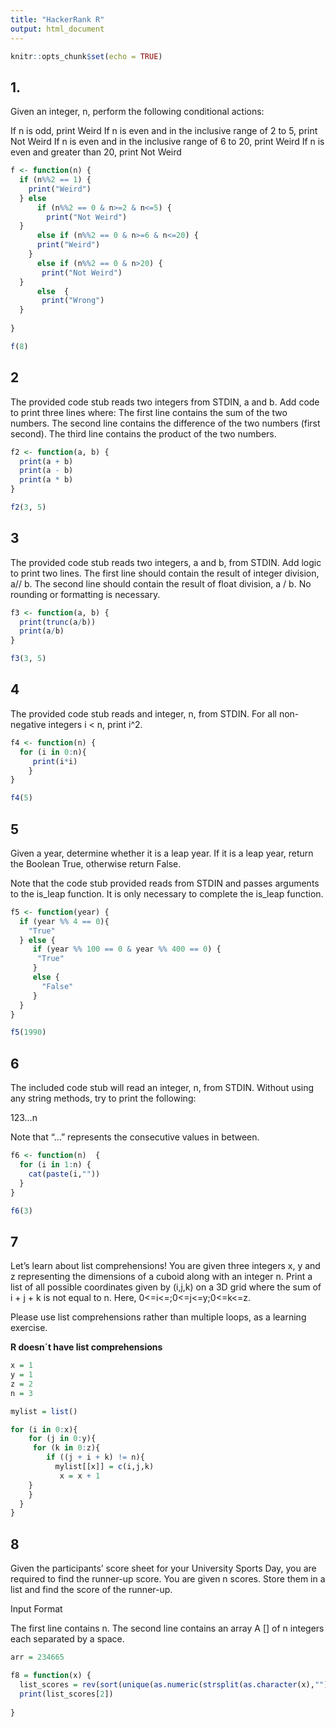 ```yaml
---
title: "HackerRank R"
output: html_document
---
```


```r
knitr::opts_chunk$set(echo = TRUE)
```

## 1.
Given an integer, n, perform the following conditional actions:

If n is odd, print Weird
If n is even and in the inclusive range of 2 to 5, print Not Weird
If n is even and in the inclusive range of 6 to 20, print Weird
If n is even and greater than 20, print Not Weird


```r
f <- function(n) {
  if (n%%2 == 1) {
    print("Weird")
  } else 
      if (n%%2 == 0 & n>=2 & n<=5) {
        print("Not Weird")
  }
      else if (n%%2 == 0 & n>=6 & n<=20) {
      print("Weird")
    }
      else if (n%%2 == 0 & n>20) {
       print("Not Weird")
  }
      else  {
       print("Wrong")
  }
  
}

f(8)
```

## 2

The provided code stub reads two integers from STDIN, a and b. 
  Add code to print three lines where:
  The first line contains the sum of the two numbers.
  The second line contains the difference of the two numbers (first  second).
  The third line contains the product of the two numbers.

```r
f2 <- function(a, b) {
  print(a + b)
  print(a - b)
  print(a * b)
}

f2(3, 5)
```

## 3

The provided code stub reads two integers, a and b, from STDIN.
Add logic to print two lines. The first line should contain the result of integer division,  a// b. The second line should contain the result of float division, a / b.
No rounding or formatting is necessary.

```r
f3 <- function(a, b) {
  print(trunc(a/b))
  print(a/b)
}

f3(3, 5)
```

## 4

The provided code stub reads and integer, n, from STDIN. For all non-negative integers i < n, print i^2.

```r
f4 <- function(n) {
  for (i in 0:n){
     print(i*i)
    }
}

f4(5)
```

## 5

Given a year, determine whether it is a leap year. If it is a leap year, return the Boolean True, otherwise return False.

Note that the code stub provided reads from STDIN and passes arguments to the is_leap function. It is only necessary to complete the is_leap function.

```r
f5 <- function(year) {
  if (year %% 4 == 0){
    "True"
  } else {
     if (year %% 100 == 0 & year %% 400 == 0) {
      "True"
     }
     else {
       "False"
     }
  }
}

f5(1990)
```

## 6

The included code stub will read an integer, n, from STDIN. Without using any string methods, try to print the following:

123...n

Note that "..." represents the consecutive values in between.

```r
f6 <- function(n)  {
  for (i in 1:n) {
    cat(paste(i,""))
  }
}

f6(3)
```

## 7

Let's learn about list comprehensions! You are given three integers x, y and z representing the dimensions of a cuboid along with an integer n. Print a list of all possible coordinates given by (i,j,k) on a 3D grid where the sum of i + j + k is not equal to n. Here, 0<=i<=;0<=j<=y;0<=k<=z. 

Please use list comprehensions rather than multiple loops, as a learning exercise.

**R doesn´t have list comprehensions**

```r

x = 1
y = 1
z = 2
n = 3

mylist = list()

for (i in 0:x){
    for (j in 0:y){
     for (k in 0:z){
        if ((j + i + k) != n){
          mylist[[x]] = c(i,j,k)
           x = x + 1
    }
    }
  }
}
```


## 8

Given the participants' score sheet for your University Sports Day, you are required to find the runner-up score. You are given n scores. Store them in a list and find the score of the runner-up.

Input Format

The first line contains n. The second line contains an array A [] of n integers each separated by a space.

```r

arr = 234665

f8 = function(x) {
  list_scores = rev(sort(unique(as.numeric(strsplit(as.character(x),"")[[1]]))))
  print(list_scores[2])
  
} 

```


